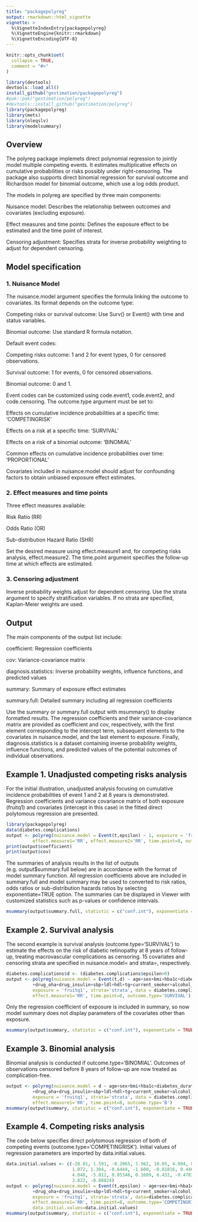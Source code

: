 ```yaml
---
title: "packagepolyreg"
output: rmarkdown::html_vignette
vignette: >
  %\VignetteIndexEntry{packagepolyreg}
  %\VignetteEngine{knitr::rmarkdown}
  %\VignetteEncoding{UTF-8}
---
```


```r
knitr::opts_chunk$set(
  collapse = TRUE,
  comment = "#>"
)
```

```r
library(devtools)
devtools::load_all()
install_github("gestimation/packagepolyreg") 
#pak::pak("gestimation/polyreg")
#devtools::install_github("gestimation/polyreg") 
library(packagepolyreg)
library(mets)
library(nleqslv)
library(modelsummary)
```

## Overview

The polyreg package implemets direct polynomial regression to jointly model multiple competing events. It estimates multiplicative effects on cumulative probabilities or risks possibly under right-censoring. The package also supports direct binomial regression for survival outcome and Richardson model for binomial outcome, which use a log odds product. 

The models in polyreg are specified by three main components:

Nuisance model: Describes the relationship between outcomes and covariates (excluding exposure).

Effect measures and time points: Defines the exposure effect to be estimated and the time point of interest.

Censoring adjustment: Specifies strata for inverse probability weighting to adjust for dependent censoring.

## Model specification
### 1. Nuisance Model

The nuisance.model argument specifies the formula linking the outcome to covariates. Its format depends on the outcome type:

Competing risks or survival outcome: Use Surv() or Event() with time and status variables. 

Binomial outcome: Use standard R formula notation.

Default event codes:

Competing risks outcome: 1 and 2 for event types, 0 for censored observations.

Survival outcome: 1 for events, 0 for censored observations.

Binomial outcome: 0 and 1.

Event codes can be customized using code.event1, code.event2, and code.censoring. The outcome.type argument must be set to:

Effects on cumulative incidence probabilities at a specific time: 'COMPETINGRISK'

Effects on a risk at a specific time: 'SURVIVAL'

Effects on a risk of a binomial outcome: 'BINOMIAL'

Common effects on cumulative incidence probabilities over time: 'PROPORTIONAL'

Covariates included in nuisance.model should adjust for confounding factors to obtain unbiased exposure effect estimates. 

### 2. Effect measures and time points

Three effect measures available:

Risk Ratio (RR)

Odds Ratio (OR)

Sub-distribution Hazard Ratio (SHR)

Set the desired measure using effect.measure1 and, for competing risks analysis, effect.measure2. The time.point argument specifies the follow-up time at which effects are estimated. 

### 3. Censoring adjustment

Inverse probability weights adjust for dependent censoring. Use the strata argument to specify stratification variables. If no strata are specified, Kaplan-Meier weights are used. 


## Output

The main components of the output list include:

coefficient: Regression coefficients

cov: Variance-covariance matrix

diagnosis.statistics: Inverse probability weights, influence functions, and predicted values 

summary: Summary of exposure effect estimates

summary.full: Detailed summary including all regression coefficients

Use the summary or summary.full output with msummary() to display formatted results. The regression coefficients and their variance-covariance matrix are provided as coefficient and cov, respectively, with the first element corresponding to the intercept term, subsequent elements to the covariates in nuisance.model, and the last element to exposure. Finally, diagnosis.statistics is a dataset containing inverse probability weights, influence functions, and predicted values of the potential outcomes of individual observations.

## Example 1. Unadjusted competing risks analysis

For the initial illustration, unadjusted analysis focusing on cumulative incidence probabilities of event 1 and 2 at 8 years is demonstrated. Regression coefficients and variance covariance matrix of both exposure (fruitq1) and covariates (intercept in this case) in the fitted direct polytomous regression are presented. 

```r
library(packagepolyreg)
data(diabetes.complications)
output <- polyreg(nuisance.model = Event(t,epsilon) ~ 1, exposure = 'fruitq1', data = diabetes.complications,
          effect.measure1='RR', effect.measure2='RR', time.point=8, outcome.type='COMPETINGRISK')
print(output$coefficient)
print(output$cov)
```

The summaries of analysis results in the list of outputs (e.g. output$summary.full below) are in accordance with the format of model summary function. All regression coefficients above are included in summary.full and model summary may be used to converted to risk ratios, odds ratios or sub-distribution hazards ratios by selecting exponentiate=TRUE option. The summaries can be displayed in Viewer with customized statistics such as p-values or confidence intervals. 

```r
msummary(output$summary.full, statistic = c("conf.int"), exponentiate = TRUE)
```

## Example 2. Survival analysis

The second example is survival analysis (outcome.type='SURVIVAL') to estimate the effects on the risk of diabetic retinopathy at 8 years of follow-up, treating macrovascular complications as censoring. 15 covariates and censoring strata are specified in nuisance.model= and strata=, respectively.

```r
diabetes.complications$d <- (diabetes.complications$epsilon>0)
output <- polyreg(nuisance.model = Event(t,d) ~ age+sex+bmi+hba1c+diabetes_duration
          +drug_oha+drug_insulin+sbp+ldl+hdl+tg+current_smoker+alcohol_drinker+ltpa, 
          exposure = 'fruitq1', strata='strata', data = diabetes.complications,
          effect.measure1='RR', time.point=8, outcome.type='SURVIVAL')
```

Only the regression coefficient of exposure is included in summary, so now model summary does not display parameters of the covariates other than exposure. 

```r
msummary(output$summary, statistic = c("conf.int"), exponentiate = TRUE)
```

## Example 3. Binomial analysis

Binomial analysis is conducted if outcome.type='BINOMIAL'. Outcomes of observations censored before 8 years of follow-up are now treated as complication-free. 

```r
output <- polyreg(nuisance.model = d ~ age+sex+bmi+hba1c+diabetes_duration
          +drug_oha+drug_insulin+sbp+ldl+hdl+tg+current_smoker+alcohol_drinker+ltpa, 
          exposure = 'fruitq1', strata='strata', data = diabetes.complications,
          effect.measure1='RR', time.point=8, outcome.type='B')
msummary(output$summary, statistic = c("conf.int"), exponentiate = TRUE)
```

## Example 4. Competing risks analysis

The code below specifies direct polytomous regression of both of competing events (outcome.type='COMPETINGRISK'). Initial values of regression parameters are imported by data.initial.values. 

```r
data.initial.values <- c(-20.01, 1.591, -0.2065, 1.962, 10.05, 4.004, 0.9624, 1.582, 2.414, -0.02140,
                         1.072, 1.304, -0.6444, -1.600, -0.01816, 0.4460, -29.25, 6.586, -1.090, 3.515,
                         4.048, -5.012, 0.05348, 0.1609, 6.432, -0.4783, -3.230, -4.135, 1.451, 0.04964,
                         3.822, -0.08824)
output <- polyreg(nuisance.model = Event(t,epsilon) ~ age+sex+bmi+hba1c+diabetes_duration
          +drug_oha+drug_insulin+sbp+ldl+hdl+tg+current_smoker+alcohol_drinker+ltpa, 
          exposure = 'fruitq1', strata='strata', data=diabetes.complications,
          effect.measure1='RR', time.point=8, outcome.type='COMPETINGRISK',
          data.initial.values=data.initial.values)
msummary(output$summary, statistic = c("conf.int"), exponentiate = TRUE)
```

